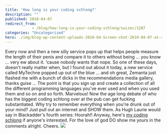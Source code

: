```yaml
---
title: 'How long is your coding schlong?'
description: ""
published: 2010-04-07
redirect_from: 
            - /blog/how-long-is-your-coding-schlong/swizec/1287
categories: "Uncategorized"
hero: ./img/blog-wp-content-uploads-2010-04-Screen-shot-2010-04-07-at-4.21.12-PM.png
---
```

Every now and then a new silly service pops up that helps people measure the length of their penis and compare it to others without being ... you know ... very ew about it. &#x27;cause nobody wants that nope. So one of these days, doesn&#x27;t really matter when, but I found out about it today, a new service called MyTechne popped up out of the blue ... and oh great, Zemanta just flashed me with a bunch of dicks in the recommendations media gallery, thanks guise ... The point is that you sign up and create a collection of all the different programming languages you&#x27;ve ever used and when you used them and so on and so forth. Marvelous! Now the age long debate of who has the biggest coding schlong over at the pub can get fucking substantiated. Why try to remember everything when you&#x27;re drunk out of your mind? Just pull out an internet and SHOW them. As Hugh Laurie would say in Blackadder&#x27;s fourth series: Hoorah!! Anyway, here&#x27;s [my coding schlong](http://mytechne.com/user/Swizec/) if anyone&#x27;s interested. For the love of god DO show me yours in the comments alright. Cheers. [![](http://swizec.com/blog/wp-content/uploads/2010/04/Screen-shot-2010-04-07-at-4.21.12-PM.png)](./img/blog-wp-content-uploads-2010-04-Screen-shot-2010-04-07-at-4.21.12-PM.png)